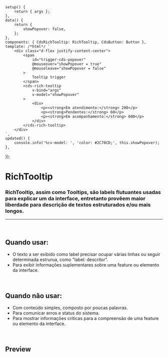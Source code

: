 
<Meta of={RichTooltipStories} />

	setup() {
		return { args };
	},
	data() {
		return {
			showPopover: false,
		};
	},
	components: { CdsRichTooltip: RichTooltip, CdsButton: Button },
	template: /*html*/ `
		<div class="d-flex justify-content-center">
			<span
				id="trigger-cds-popover"
				@mouseover="showPopover = true"
				@mouseleave="showPopover = false"
			>
				Tooltip trigger
			</span>
			<cds-rich-tooltip
				v-bind="args"
				v-model="showPopover"
			>
				<div>
					<p><strong>Em atendimento:</strong> 280</p>
					<p><strong>Pendentes:</strong> 60</p>
					<p><strong>Em acompanhamento:</strong> 600</p>
				</div>
			</cds-rich-tooltip>
		</div>
	`,
	updated() {
		console.info('%cv-model: ', 'color: #2C70CD;', this.showPopover);
	},
});

# RichTooltip

### RichTooltip, assim como Tooltips, são labels flutuantes usadas para explicar um da interface, entretanto provêem maior liberdade para descrição de textos estruturados e/ou mais longos.

***

<br />

## Quando usar:

* O texto a ser exibido como label precisar ocupar várias linhas ou seguir determinada estrurua, como "label: descritor".
* Para exibir informações suplementares sobre uma feature ou elemento da interface.

<br />

## Quando não usar:

* Com conteúdo simples, composto por poucas palavras.
* Para comunicar erros e status do sistema.
* Para mostrar informações críticas para a compreensão de uma feature ou elemento da interface.

<br />

## Preview

<Canvas>
  <Story of={RichTooltipStories.RichTooltip} />
</Canvas>

<Controls />
